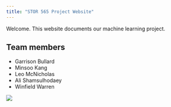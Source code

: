 ```yaml
---
title: "STOR 565 Project Website"
---
```


Welcome. This website documents our machine learning project.

## Team members

-   Garrison Bullard
-   Minsoo Kang
-   Leo McNicholas
-   Ali Shamsulhodaey
-   Winfield Warren

![](Old_Well_mark.png)
